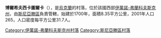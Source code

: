 {{coord|48|30|31|N|25|15|5|E|scale:30000|display=title}}

'''博爾希夫西卡圖爾卡'''（{{lang-uk|Борщівська Турка}}），是[[烏克蘭|烏克蘭]]的村落，位於該國西部[[伊萬諾-弗蘭科夫斯克州|伊萬諾-弗蘭科夫斯克州]]，由[[斯尼亞滕區|斯尼亞滕區]]負責管轄，始建於1700年，面積8.35平方公里，2001年人口265，人口密度每平方公里31.7人。

{{DEFAULTSORT:Борщівська Турка}}
[[Category:伊萬諾-弗蘭科夫斯克州村落|Category:伊萬諾-弗蘭科夫斯克州村落]]
[[Category:斯尼亞滕區村落|Category:斯尼亞滕區村落]]


{{IvanoFrankivsk-geo-stub}}